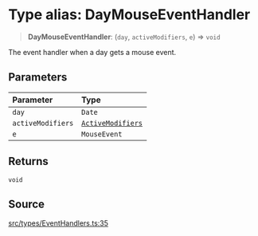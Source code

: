 # Type alias: DayMouseEventHandler

> **DayMouseEventHandler**: (`day`, `activeModifiers`, `e`) => `void`

The event handler when a day gets a mouse event.

## Parameters

| Parameter | Type |
| :------ | :------ |
| `day` | `Date` |
| `activeModifiers` | [`ActiveModifiers`](/api/latest/type-aliases/ActiveModifiers.mdx) |
| `e` | `MouseEvent` |

## Returns

`void`

## Source

[src/types/EventHandlers.ts:35](https://github.com/gpbl/react-day-picker/blob/6515ed496/src/types/EventHandlers.ts#L35)
